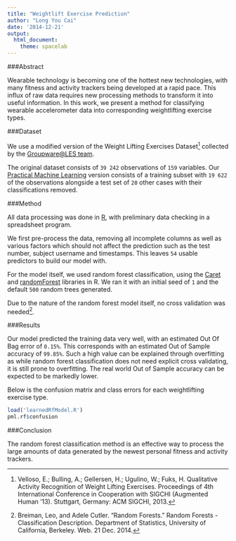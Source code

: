 ```yaml
---
title: "Weightlift Exercise Prediction"
author: "Long You Cai"
date: '2014-12-21'
output:
  html_document:
    theme: spacelab
---
```


###Abstract

Wearable technology is becoming one of the hottest new technologies, with many fitness and activity trackers being developed at a rapid pace. This influx of raw data requires new processing methods to transform it into useful information. In this work, we present a method for classifying wearable accelerometer data into corresponding weightlifting exercise types.

###Dataset

We use a modified version of the Weight Lifting Exercises Dataset[^1] collected by the [Groupware\@LES team][groupware].

The original dataset consists of `39 242` observations of `159` variables. Our [Practical Machine Learning][pml] version consists of a training subset with `19 622` of the observations alongside a test set of `20` other cases with their classifications removed.

###Method

All data processing was done in [R][rlang], with preliminary data checking in a spreadsheet program.

We first pre-process the data, removing all incomplete columns as well as various factors which should not affect the prediction such as the test number, subject username and timestamps. This leaves `54` usable predictors to build our model with.

For the model itself, we used random forest classification, using the [Caret][caretlib] and [randomForest][rflib] libraries in R. We ran it with an initial seed of `1` and the default `500` random trees generated.

Due to the nature of the random forest model itself, no cross validation was needed[^2].

###Results

Our model predicted the training data very well, with an estimated Out Of Bag error of `0.15%`. This corresponds with an estimated Out of Sample accuracy of `99.85%`. Such a high value can be explained through overfitting as while random forest classification does not need explicit cross validating, it is still prone to overfitting. The real world Out of Sample accuracy can be expected to be markedly lower.

Below is the confusion matrix and class errors for each weightlifting exercise type.

```r
load('learnedRfModel.R')
pml.rf$confusion
```

###Conclusion

The random forest classification method is an effective way to process the large amounts of data generated by the newest personal fitness and activity trackers.

[^1]: Velloso, E.; Bulling, A.; Gellersen, H.; Ugulino, W.; Fuks, H. Qualitative Activity Recognition of Weight Lifting Exercises. Proceedings of 4th International Conference in Cooperation with SIGCHI (Augmented Human '13). Stuttgart, Germany: ACM SIGCHI, 2013.

[^2]: Breiman, Leo, and Adele Cutler. "Random Forests." Random Forests - Classification Description. Department of Statistics, University of California, Berkeley. Web. 21 Dec. 2014.

[groupware]: http://groupware.les.inf.puc-rio.br/har#weight_lifting_exercises
[pml]: https://www.coursera.org/course/predmachlearn
[rlang]: http://www.r-project.org/
[caretlib]: http://topepo.github.io/caret/index.html
[rflib]: http://cran.r-project.org/web/packages/randomForest/index.html